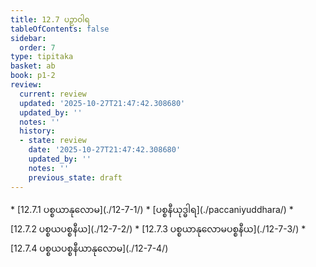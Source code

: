 ```yaml
---
title: 12.7 ပဉှာဝါရ
tableOfContents: false
sidebar:
  order: 7
type: tipitaka
basket: ab
book: p1-2
review:
  current: review
  updated: '2025-10-27T21:47:42.308680'
  updated_by: ''
  notes: ''
  history:
  - state: review
    date: '2025-10-27T21:47:42.308680'
    updated_by: ''
    notes: ''
    previous_state: draft
---
```



<ReviewStatus review={frontmatter.review} showDetails={true} />

<HypothesisAnnotation frontmatter={frontmatter} />

<DynamicBreadcrumb />



<TableOfContents book="p1-2" section="12.7">
* [12.7.1 ပစ္စယာနုလောမ](./12-7-1/)
* [ပစ္စနီယုဒ္ဓါရ](./paccaniyuddhara/)
* [12.7.2 ပစ္စယပစ္စနီယ](./12-7-2/)
* [12.7.3 ပစ္စယာနုလောမပစ္စနီယ](./12-7-3/)
* [12.7.4 ပစ္စယပစ္စနီယာနုလောမ](./12-7-4/)
</TableOfContents>